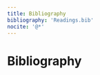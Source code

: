 ```yaml
---
title: Bibliography
bibliography: 'Readings.bib'
nocite: '@*'
---
```


Bibliography
============

::: {#refs}
:::
